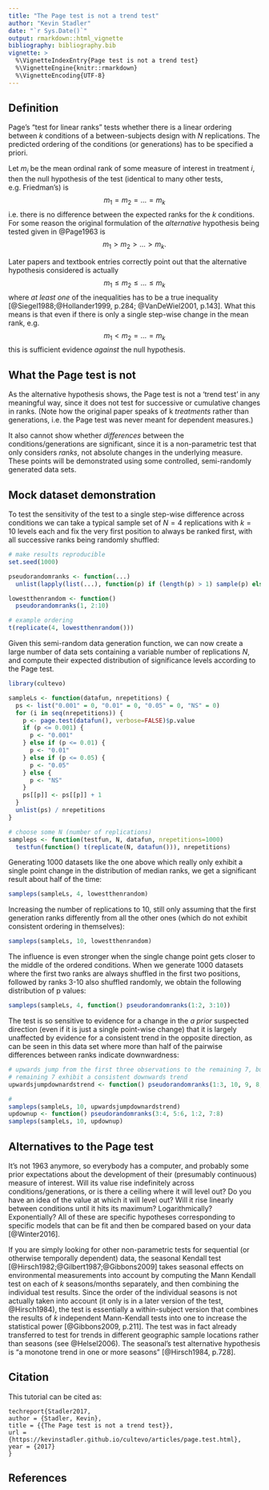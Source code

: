 ```yaml
---
title: "The Page test is not a trend test"
author: "Kevin Stadler"
date: "`r Sys.Date()`"
output: rmarkdown::html_vignette
bibliography: bibliography.bib
vignette: >
  %\VignetteIndexEntry{Page test is not a trend test}
  %\VignetteEngine{knitr::rmarkdown}
  %\VignetteEncoding{UTF-8}
---
```


## Definition

Page's "test for linear ranks" tests whether there is a linear ordering between $k$ conditions of a between-subjects design with $N$ replications. The predicted ordering of the conditions (or generations) has to be specified a priori.

Let $m_i$ be the mean ordinal rank of some measure of interest in treatment $i$, then the null hypothesis of the test (identical to many other tests, e.g. Friedman's) is
$$ m_1 = m_2 = \ldots = m_k $$
i.e. there is no difference between the expected ranks for the $k$ conditions. For some reason the original formulation of the *alternative* hypothesis being tested given in @Page1963 is
$$m_1 > m_2 > \ldots > m_k.$$

Later papers and textbook entries correctly point out that the alternative hypothesis considered is actually
$$m_1 \le m_2 \le \ldots \le m_k$$
where *at least one* of the inequalities has to be a true inequality [@Siegel1988;@Hollander1999, p.284; @VanDeWiel2001, p.143]. <!-- Sheshkin2004, IX., one that is actually wrong using '<' is Rayner2000 also: "The scores will be different and will increase as the treatment levels change" - but not ALL are different -->
What this means is that even if there is only a single step-wise change in the mean rank, e.g.
$$m_1 < m_2 = \ldots = m_k$$
this is sufficient evidence *against* the null hypothesis.

## What the Page test is not

As the alternative hypothesis shows, the Page test is not a 'trend test' in any meaningful way, since it does not test for successive or cumulative changes in ranks. (Note how the original paper speaks of k *treatments* rather than generations, i.e. the Page test was never meant for dependent measures.)

It also cannot show whether *differences* between the conditions/generations are significant, since it is a non-parametric test that only considers *ranks*, not absolute changes in the underlying measure. These points will be demonstrated using some controlled, semi-randomly generated data sets.

## Mock dataset demonstration

To test the sensitivity of the test to a single step-wise difference across conditions we can take a typical sample set of $N=4$ replications with $k=10$ levels each and fix the very first position to always be ranked first, with all successive ranks being randomly shuffled:

```r
# make results reproducible
set.seed(1000)

pseudorandomranks <- function(...)
  unlist(lapply(list(...), function(p) if (length(p) > 1) sample(p) else p))

lowestthenrandom <- function()
  pseudorandomranks(1, 2:10)

# example ordering
t(replicate(4, lowestthenrandom()))
```

Given this semi-random data generation function, we can now create a large number of data sets containing a variable number of replications $N$, and compute their expected distribution of significance levels according to the Page test.

```r
library(cultevo)

sampleLs <- function(datafun, nrepetitions) {
  ps <- list("0.001" = 0, "0.01" = 0, "0.05" = 0, "NS" = 0)
  for (i in seq(nrepetitions)) {
    p <- page.test(datafun(), verbose=FALSE)$p.value
    if (p <= 0.001) {
      p <- "0.001"
    } else if (p <= 0.01) {
      p <- "0.01"
    } else if (p <= 0.05) {
      p <- "0.05"
    } else {
      p <- "NS"
    }
    ps[[p]] <- ps[[p]] + 1
  }
  unlist(ps) / nrepetitions
}

# choose some N (number of replications)
sampleps <- function(testfun, N, datafun, nrepetitions=1000)
  testfun(function() t(replicate(N, datafun())), nrepetitions)
```

Generating 1000 datasets like the one above which really only exhibit a single point change in the distribution of median ranks, we get a significant result about half of the time:
```r
sampleps(sampleLs, 4, lowestthenrandom)
```
Increasing the number of replications to 10, still only assuming that the first generation ranks differently from all the other ones (which do not exhibit consistent ordering in themselves):
```r
sampleps(sampleLs, 10, lowestthenrandom)
```
The influence is even stronger when the single change point gets closer to the middle of the ordered conditions. When we generate 1000 datasets where the first two ranks are always shuffled in the first two positions, followed by ranks 3-10 also shuffled randomly, we obtain the following distribution of p values:
```r
sampleps(sampleLs, 4, function() pseudorandomranks(1:2, 3:10))
```

The test is so sensitive to evidence for a change in the *a prior* suspected direction (even if it is just a single point-wise change) that it is largely unaffected by evidence for a consistent trend in the opposite direction, as can be seen in this data set where more than half of the pairwise differences between ranks indicate downwardness:
```r
# upwards jump from the first three observations to the remaining 7, but the
# remaining 7 exhibit a consistent downwards trend
upwardsjumpdownardstrend <- function() pseudorandomranks(1:3, 10, 9, 8, 7, 6, 5, 4)

# 
sampleps(sampleLs, 10, upwardsjumpdownardstrend)
updownup <- function() pseudorandomranks(3:4, 5:6, 1:2, 7:8)
sampleps(sampleLs, 10, updownup)
```

## Alternatives to the Page test

It's not 1963 anymore, so everybody has a computer, and probably some prior expectations about the development of their (presumably continuous) measure of interest. Will its value rise indefinitely across conditions/generations, or is there a ceiling where it will level out? Do you have an idea of the value at which it will level out? Will it rise linearly between conditions until it hits its maximum? Logarithmically? Exponentially? All of these are specific hypotheses corresponding to specific models that can be fit and then be compared based on your data [@Winter2016].

If you are simply looking for other non-parametric tests for sequential (or otherwise temporally dependent) data, the seasonal Kendall test [@Hirsch1982;@Gilbert1987;@Gibbons2009] takes seasonal effects on environmental measurements into account by computing the Mann Kendall test on each of $k$ seasons/months separately, and then combining the individual test results. Since the order of the individual seasons is not actually taken into account (it only is in a later version of the test, @Hirsch1984), the test is essentially a within-subject version that combines the results of $k$ independent Mann-Kendall tests into one to increase the statistical power [@Gibbons2009, p.211]. The test was in fact already transferred to test for trends in different geographic sample locations rather than seasons (see @Helsel2006). The seasonal's test alternative hypothesis is "a monotone trend in one or more seasons" [@Hirsch1984, p.728].

## Citation

This tutorial can be cited as:

```
techreport{Stadler2017,
author = {Stadler, Kevin},
title = {{The Page test is not a trend test}},
url = {https://kevinstadler.github.io/cultevo/articles/page.test.html},
year = {2017}
}
```

## References
